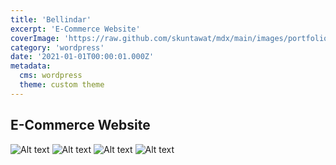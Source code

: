 ```yaml
---
title: 'Bellindar'
excerpt: 'E-Commerce Website'
coverImage: 'https://raw.github.com/skuntawat/mdx/main/images/portfolio/_2021/bellindar/bellindar-1.jpg'
category: 'wordpress'
date: '2021-01-01T00:00:01.000Z'
metadata:
  cms: wordpress
  theme: custom theme
---
```


## E-Commerce Website

![Alt text](https://raw.github.com/skuntawat/mdx/main/images/portfolio/_2021/bellindar/bellindar-2.jpg)
![Alt text](https://raw.github.com/skuntawat/mdx/main/images/portfolio/_2021/bellindar/bellindar-3.jpg)
![Alt text](https://raw.github.com/skuntawat/mdx/main/images/portfolio/_2021/bellindar/bellindar-4.jpg)
![Alt text](https://raw.github.com/skuntawat/mdx/main/images/portfolio/_2021/bellindar/bellindar-5.jpg)